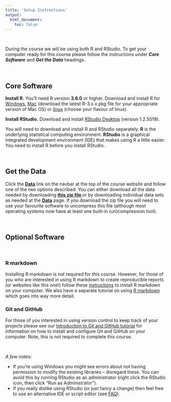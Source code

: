 ```yaml
---
title: 'Setup Instructions'
output: 
  html_document:
    toc: false
---
```


\  

During the course we will be using both R and RStudio. To get your computer ready for this course please follow the instructions under **_Core Software_** and **_Get the Data_** headings.   

\  

## Core Software
**Install R.** You'll need R version **3.6.0** or higher. Download and install R for [Windows](http://cran.r-project.org/bin/windows/base/){target="_blank"},  [Mac](http://cran.r-project.org/bin/macosx/){target="_blank"} (download the latest R-3.x.x.pkg file for your appropriate version of Mac OS) or [linux](https://cran.r-project.org/bin/linux){target="_blank"} (choose your flavour of linux).

**Install RStudio.** Download and install [RStudio Desktop](https://www.rstudio.com/products/rstudio/download/){target="_blank"} (version 1.2.5019).

You will need to download and install R and RStudio separately. **R** is the underlying statistical computing environment. **RStudio** is a graphical integrated development environment (IDE) that makes using R a little easier. You need to install R before you install RStudio.

\  

## Get the Data
Click the **[<i class="fa fa-download"></i> Data](data.html)** link on the navbar at the top of the course website and follow one of the two options described. You can either download all the data needed by downloading **[this zip file <i class="fa fa-file-archive-o" aria-hidden="true"></i>](data/all_data.zip)** or by downloading individual data sets as needed at the **[<i class="fa fa-download"></i> Data](data.html)** page. If you download the zip file you will need to use your favourite software to uncompress this file (although most operating systems now have at least one built-in (un)compression tool). 

\  

## Optional Software

\  

### R markdown
Installing R markdown is not required for this course. However, for those of you who are interested in using R markdown to create reproducible reports (or websites like this one!) follow these [instructions](install_rmarkdown.html){target="_blank"} to install R markdown on your computer. We also have a separate tutorial on using [R markdown](Rmarkdown_intro.html) which goes into way more detail.  

### Git and GitHub
For those of you interested in using version control to keep track of your projects please see our [Introduction to Git and GitHub tutorial](Github_intro.html) for information on how to install and configure Git and GitHub on your computer. Note, this is not required to complete this course.  

\  

*A few notes*:

- If you're using Windows you might see errors about not having permission to modify the existing libraries -- disregard these. You can avoid this by running RStudio as an administrator (right click the RStudio icon, then click "Run as Administrator").
- If you really dislike using RStudio (or just fancy a change) then feel free to use an alternative IDE or script editor (see [FAQ](index.html)).





